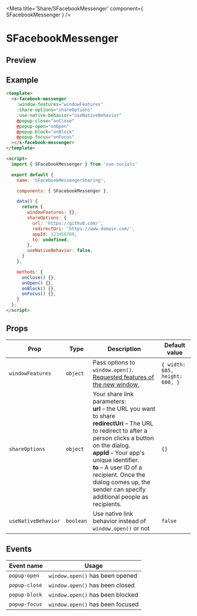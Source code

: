 
<Meta title='Share/SFacebookMessenger' component={ SFacebookMessenger } />

<style>{`
  .custom-preview .base-canvas {
    height: auto;
  }
`}</style>

# SFacebookMessenger

## Preview

<Preview className="custom-preview">
  <Story id='share-sfacebookmessenger--default' />
</Preview>

## Example

```html
<template>
  <s-facebook-messenger
    :window-features="windowFeatures"
    :share-options="shareOptions"
    :use-native-behavior="useNativeBehavior"
    @popup-close="onClose"
    @popup-open="onOpen"
    @popup-block="onBlock"
    @popup-focus="onFocus"
  ></s-facebook-messenger>
</template>

<script>
  import { SFacebookMessenger } from 'vue-socials'

  export default {
    name: 'SFacebookMessengerSharing',

    components: { SFacebookMessenger },

    data() {
      return {
        windowFeatures: {},
        shareOptions: {
          url: 'https://github.com/',
          redirectUri: 'https://www.domain.com/',
          appId: 123456789,
          to: undefined,
        },
        useNativeBehavior: false,
      }
    },

    methods: {
      onClose() {},
      onOpen() {},
      onBlock() {},
      onFocus() {},
    }
  };
</script>
```

## Props

| Prop | Type | Description | Default value |
| ------ | ------ | ------ | ------ |
`windowFeatures` | `object` | Pass options to `window.open()`. [Requested features of the new window.](https://developer.mozilla.org/en-US/docs/Web/API/Window/open#window_features) | `{ width: 685, height: 600, }`
`shareOptions` | `object` | Your share link parameters: <br /> **url** – the URL you want to share <br /> **redirectUri** – The URL to redirect to after a person clicks a button on the dialog. <br /> **appId** – Your app's unique identifier. <br />  **to** – A user ID of a recipient. Once the dialog comes up, the sender can specify additional people as recipients. <br /> | `{}`
`useNativeBehavior` | `boolean` | Use native link behavior instead of `window.open()` or not | `false`

## Events

| Event name | Usage |
| ------ | ------ |
`popup-open` | `window.open()` has been opened |
`popup-close` | `window.open()` has been closed |
`popup-block` | `window.open()` has been blocked |
`popup-focus` | `window.open()` has been focused |

